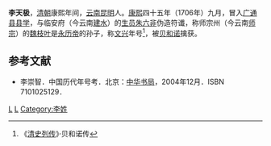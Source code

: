 '''李天极'''，[[清朝|清朝]]康熙年间，[[云南|云南]][[昆明|昆明]]人。[[康熙|康熙]]四十五年（1706年）九月，冒入[[广通县_(元朝)|广通县]][[县学|县学]]，与临安府（今云南[[建水|建水]]）的[[生员|生员]][[朱六非|朱六非]]伪造符谶，称师宗州（今云南[[师宗|师宗]]）的[[魏枝叶|魏枝叶]]是[[永历帝|永历帝]]的孙子，称[[文兴|文兴]]年号<ref>《[[清史列传|清史列传]]》·贝和诺传</ref>，被[[贝和诺|贝和诺]]擒获。

==参考文献==
<div class="references-small">
<references />
</div>
*李崇智．中国历代年号考．北京：[[中华书局|中华书局]]，2004年12月．ISBN 7101025129． 

[[Category:清朝民变人物|L]]
[[Category:昆明人|L]]
[[Category:李姓|Category:李姓]]